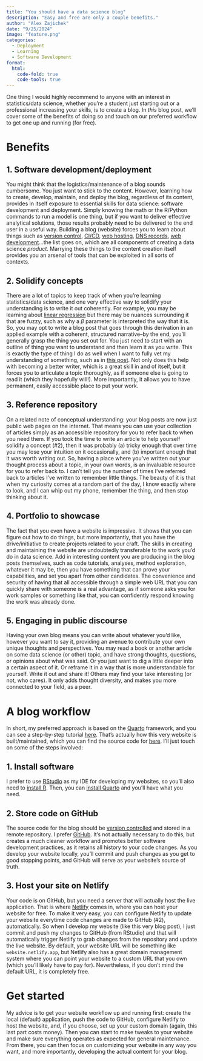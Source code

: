 ```yaml
---
title: "You should have a data science blog"
description: "Easy and free are only a couple benefits."
author: "Alex Zajichek"
date: "9/25/2024"
image: "feature.png"
categories:
  - Deployment
  - Learning
  - Software Development
format:
  html:
    code-fold: true
    code-tools: true
---
```


One thing I would highly recommend to anyone with an interest in statistics/data science, whether you're a student just starting out or a professional increasing your skills, is to create a blog. In _this_ blog post, we'll cover some of the benefits of doing so and touch on our preferred workflow to get one up and running (for free).

# Benefits

## 1. Software development/deployment

You might think that the logistics/maintenance of a blog sounds cumbersome. You just want to stick to the content. However, learning how to create, develop, maintain, and deploy the blog, regardless of its content, provides in itself exposure to essential skills for data science: software development and deployment. Simply knowing the math or the R/Python commands to run a model is one thing, but if you want to deliver effective analytical solutions, those results probably need to be delivered to the end user in a useful way. Building a blog (website) forces you to learn about things such as [version control](https://www.atlassian.com/git/tutorials/what-is-version-control), [CI/CD](https://www.synopsys.com/glossary/what-is-cicd.html), [web hosting](https://en.wikipedia.org/wiki/Web_hosting_service), [DNS records](https://www.cloudflare.com/learning/dns/dns-records/), [web development](https://www.geeksforgeeks.org/web-development/)...the list goes on, which are all components of creating a data science _product_. Marrying these things to the content creation itself provides you an arsenal of tools that can be exploited in all sorts of contexts.

## 2. Solidify concepts

There are a lot of topics to keep track of when you're learning statistics/data science, and one very effective way to solidify your understanding is to write it out coherently. For example, you may be learning about [linear regression]() but there may be nuances surrounding it that are fuzzy, such as why a $\beta$ parameter is interpreted the way that it is. So, you may opt to write a blog post that goes through this derivation in an applied example with a coherent, structured narrative--by the end, you'll generally grasp the thing you set out for. You just need to start with an outline of thing you want to understand and then learn it as you write. This is exactly the type of thing I do as well when I want to fully vet my understanding of something, such as in [this post](https://www.zajichekstats.com/post/the-evasive-spline/). Not only does this help with becoming a better writer, which is a great skill in and of itself, but it forces you to articulate a topic thoroughly, as if someone else is going to read it (which they hopefully will!). More importantly, it allows you to have permanent, easily accessible place to put your work.

## 3. Reference repository

On a related note of conceptual understanding: your blog posts are now just public web pages on the internet. That means you can use your collection of articles simply as an accessible repository for you to refer back to when you need them. If you took the time to write an article to help yourself solidify a concept (#2), then it was probably (a) tricky enough that over time you may lose your intuition on it occasionally, and (b) important enough that it was worth writing out. So, having a place where you've written out your thought process about a topic, in your own words, is an invaluable resource for you to refer back to. I can't tell you the number of times I've referred back to articles I've written to remember little things. The beauty of it is that when my curiosity comes at a random part of the day, I know exactly where to look, and I can whip out my phone, remember the thing, and then stop thinking about it.

## 4. Portfolio to showcase

The fact that you even have a website is impressive. It shows that you can figure out how to do things, but more importantly, that you have the drive/initiative to create projects related to your craft. The skills in creating and maintaining the website are undoubtedly transferable to the work you'd do in data science. Add in interesting content you are producing in the blog posts themselves, such as code tutorials, analyses, method exploration, whatever it may be, then you have something that can prove your capabilities, and set you apart from other candidates. The convenience and security of having that all accessible through a simple web URL that you can quickly share with someone is a real advantage, as if someone asks you for work samples or something like that, you can confidently respond knowing the work was already done.

## 5. Engaging in public discourse

Having your own blog means you can write about whatever you'd like, however you want to say it, providing an avenue to contribute your own unique thoughts and perspectives. You may read a book or another article on some data science (or other) topic, and have strong thoughts, questions, or opinions about what was said. Or you just want to dig a little deeper into a certain aspect of it. Or reframe it in a way that is more understandable for yourself. Write it out and share it! Others may find your take interesting (or not, who cares). It only adds thought diversity, and makes you more connected to your field, as a peer.

# A blog workflow

In short, my preferred approach is based on the [Quarto](https://quarto.org/) framework, and you can see a step-by-step tutorial [here](https://quarto.org/docs/websites/website-blog.html). That's actually how this very website is built/maintained, which you can find the source code for [here](https://github.com/centralstatz/centralstatz). I'll just touch on some of the steps involved:

## 1. Install software

I prefer to use [RStudio](https://posit.co/download/rstudio-desktop/) as my IDE for developing my websites, so you'll also need to [install R](https://www.r-project.org/). Then, you can [install Quarto](https://quarto.org/docs/get-started/) and you'll have what you need. 

## 2. Store code on GitHub

The source code for the blog should be [version controlled](https://www.atlassian.com/git/tutorials/what-is-version-control) and stored in a remote repository. I prefer [GitHub](https://www.github.com/). It's not actually necessary to do this, but creates a much cleaner workflow and promotes better software development practices, as it retains all history to your code changes. As you develop your website locally, you'll commit and push changes as you get to good stopping points, and GitHub will serve as your website's source of truth. 

## 3. Host your site on Netlify

Your code is on GitHub, but you need a server that will actually host the live application. That is where [Netlify](https://www.netlify.com/) comes in, where you can host your website for free. To make it very easy, you can configure Netlify to update your website everytime code changes are made to GitHub (#2), automatically. So when I develop my website (like this very blog post), I just commit and push my changes to GitHub (from RStudio) and that will automatically trigger Netlify to grab changes from the repository and update the live website. By default, your website URL will be something like `website.netlify.app`, but Netlify also has a great domain management system where you can point your website to a custom URL that you own (which you'll likely have to pay for). Nevertheless, if you don't mind the default URL, it is completely free.

# Get started

My advice is to get your website workflow up and running first: create the local (default) application, push the code to GitHub, configure Netlify to host the website, and, if you choose, set up your custom domain (again, this last part costs money). Then you can start to make tweaks to your website and make sure everything operates as expected for general maintenance. From there, you can then focus on customizing your website in any way you want, and more importantly, developing the actual content for your blog.